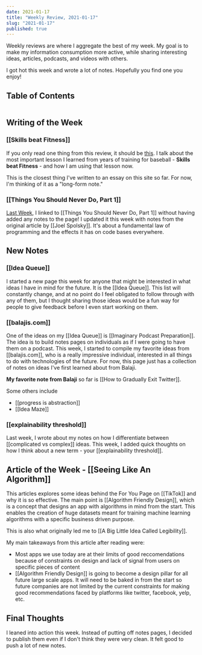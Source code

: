 ```yaml
---
date: 2021-01-17
title: "Weekly Review, 2021-01-17"
slug: "2021-01-17"
published: true
---
```


Weekly reviews are where I aggregate the best of my week. My goal is to make my information consumption more active, while sharing interesting ideas, articles, podcasts, and videos with others.

I got hot this week and wrote a lot of notes. Hopefully you find one you enjoy! 

## Table of Contents 
```toc 
```

## Writing of the Week
### [[Skills beat Fitness]]
If you only read one thing from this review, it should be [this](/brain/skills-beat-fitness). I talk about the most important lesson I learned from years of training for baseball - **Skills beat Fitness** - and how I am using that lesson now.

This is the closest thing I've written to an essay on this site so far. For now, I'm thinking of it as a "long-form note."

### [[Things You Should Never Do, Part 1]]
[Last Week](https://nicktorba.com/brain/2021-01-10), I linked to [[Things You Should Never Do, Part 1]] without having added any notes to the page! I updated it this week with notes from the original article by [[Joel Spolsky]]. It's about a fundamental law of programming and the effects it has on code bases everywhere. 

## New Notes

### [[Idea Queue]]

I started a new page this week for anyone that might be interested in what ideas I have in mind for the future. It is the [[Idea Queue]]. This list will constantly change, and at no point do I feel obligated to follow through with any of them, but I thought sharing those ideas would be a fun way for people to give feedback before I even start working on them. 

### [[balajis.com]]

One of the ideas on my [[Idea Queue]] is [[Imaginary Podcast Preparation]]. The idea is to build notes pages on individuals as if I were going to have them on a podcast. This week, I started to compile my favorite ideas from [[balajis.com]], who is a really impressive individual, interested in all things to do with technologies of the future. 
For now, this page just has a collection of notes on ideas I've first learned about from Balaji. 

**My favorite note from Balaji** so far is  [[How to Gradually Exit Twitter]]. 

Some others include
- [[progress is abstraction]]
- [[Idea Maze]]

### [[explainability threshold]]
Last week, I wrote about my notes on how I differentiate between [[complicated vs complex]] ideas. This week, I added quick thoughts on how I think about a new term - your [[explainability threshold]]. 


## Article of the Week - [[Seeing Like An Algorithm]] 

This articles explores some ideas behind the For You Page on [[TikTok]] and why it is so effective. The main point is [[Algorithm Friendly Design]], which is a concept that designs an app with algorithms in mind from the start. This enables the creation of huge datasets meant for training machine learning algorithms with a specific business driven purpose.  

This is also what originally led me to [[A Big Little Idea Called Legibility]]. 

My main takeaways from this article after reading were: 

- Most apps we use today are at their limits of good reccomendations because of constraints on design and lack of signal from users on specific pieces of content
- [[Algorithm Friendly Design]] is going to become a design pillar for all future large scale apps. It will need to be baked in from the start so future companies are not limited by the current constraints for making good recommendations faced by platforms like twitter, facebook, yelp, etc.  


## Final Thoughts 
I leaned into action this week. Instead of putting off notes pages, I decided to publish them even if I don't think they were very clean. It felt good to push a lot of new notes. 



